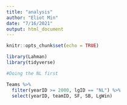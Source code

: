 ```yaml
---
title: "analysis"
author: "Eliot Min"
date: "7/16/2021"
output: html_document
---
```


```r
knitr::opts_chunk$set(echo = TRUE)

library(Lahman)
library(tidyverse)

```

```r

#Doing the NL first

Teams %>%
  filter(yearID >= 2000, lgID == "NL") %>%
  select(yearID, teamID, SF, SB, LgWin)
  

```


